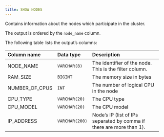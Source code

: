 ```yaml
---
title: SHOW NODES
---
```


Contains information about the nodes which participate in the cluster.

The output is ordered by the `node_name` column.

The following table lists the output’s columns:




|Column name|Data type|Description|
| :- | :- | :- |
|NODE_NAME|`VARCHAR(8)`|The identifier of the node. This is the filter column.|
|RAM_SIZE|`BIGINT`|The memory size in bytes|
|NUMBER_OF_CPUS|`INT`|The number of logical CPU in the node|
|CPU_TYPE|`VARCHAR(20)`|The CPU type|
|CPU_MODEL|`VARCHAR(20)`|The CPU model|
|IP_ADDRESS|`VARCHAR(200)`|Node’s IP (list of IPs separated by comma if there are more than 1).|


